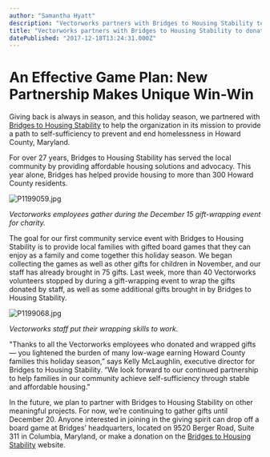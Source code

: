 ```yaml
---
author: "Samantha Hyatt"
description: "Vectorworks partners with Bridges to Housing Stability to donate games this holiday season. "
title: "Vectorworks partners with Bridges to Housing Stability to donate games this holiday season. " 
datePublished: "2017-12-18T13:24:31.000Z"
---
```

# An Effective Game Plan: New Partnership Makes Unique Win-Win

Giving back is always in season, and this holiday season, we partnered with [Bridges to Housing Stability](http://www.bridges2hs.org/) to help the organization in its mission to provide a path to self-sufficiency to prevent and end homelessness in Howard County, Maryland.

For over 27 years, Bridges to Housing Stability has served the local community by providing affordable housing solutions and advocacy. This year alone, Bridges has helped provide housing to more than 300 Howard County residents.

![P1199059.jpg](https://blog.vectorworks.net/hs-fs/hubfs/Blog%20Images/171215_Bridges%20Game%20Donation/P1199059.jpg?width=550&name=P1199059.jpg "P1199059.jpg")

_Vectorworks employees gather during the December 15 gift-wrapping event for charity._ 

The goal for our first community service event with Bridges to Housing Stability is to provide local families with gifted board games that they can enjoy as a family and come together this holiday season. We began collecting the games as well as other gifts for children in November, and our staff has already brought in 75 gifts. Last week, more than 40 Vectorworks volunteers stopped by during a gift-wrapping event to wrap the gifts donated by staff, as well as some additional gifts brought in by Bridges to Housing Stability. 

![P1199068.jpg](https://blog.vectorworks.net/hs-fs/hubfs/Blog%20Images/170509_Conquer%20with%20Better%20Collaboration/171215_Bridges%20Game%20Donation/P1199068.jpg?width=578&height=434&name=P1199068.jpg)

_Vectorworks staff put their wrapping skills to work._ 

"Thanks to all the Vectorworks employees who donated and wrapped gifts — you lightened the burden of many low-wage earning Howard County families this holiday season,” says Kelly McLaughlin, executive director for Bridges to Housing Stability. “We look forward to our continued partnership to help families in our community achieve self-sufficiency through stable and affordable housing." 

In the future, we plan to partner with Bridges to Housing Stability on other meaningful projects. For now, we’re continuing to gather gifts until December 20\. Anyone interested in joining in the giving spirit can drop off a board game at Bridges’ headquarters, located on 9520 Berger Road, Suite 311 in Columbia, Maryland, or make a donation on the [Bridges to Housing Stability](http://bridges2hs.org/join-the-solution/giving/) website.

 